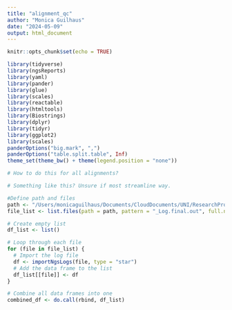 ```yaml
---
title: "alignment_qc"
author: "Monica Guilhaus"
date: "2024-05-09"
output: html_document
---
```


```r
knitr::opts_chunk$set(echo = TRUE)
```
```r
library(tidyverse)
library(ngsReports)
library(yaml)
library(pander)
library(glue)
library(scales)
library(reactable)
library(htmltools)
library(Biostrings)
library(dplyr)
library(tidyr)
library(ggplot2)
library(scales)
panderOptions("big.mark", ",")
panderOptions("table.split.table", Inf)
theme_set(theme_bw() + theme(legend.position = "none"))
```

```r
# How to do this for all alignments?

# Something like this? Unsure if most streamline way. 

#Define path and files
path <- "/Users/monicaguilhaus/Documents/CloudDocuments/UNI/ResearchProject/star_t2d/output/star"
file_list <- list.files(path = path, pattern = "_Log.final.out", full.names = TRUE)

# Create empty list
df_list <- list()

# Loop through each file
for (file in file_list) {
  # Import the log file
  df <- importNgsLogs(file, type = "star")
  # Add the data frame to the list
  df_list[[file]] <- df
}

# Combine all data frames into one
combined_df <- do.call(rbind, df_list) 

# Remove unnecsary features
rownames(combined_df) <- NULL
combined_df$Filename <- gsub("_Log.final.out", "", combined_df$Filename)

# Renmae column to mathc other data
combined_df <- combined_df %>% 
  rename(Sample = Filename)

```
```r
#quick look at unique maps for all samples
plotAlignmentSummary(file_list, type = "star") + theme(axis.text.y = element_blank())

```
```r
# Lets make this look better

combined_df <- combined_df %>%
  left_join(linear_metadata[, c("Sample", "group")], by = "Sample")


# Select only the relevant columns
selected_df <- combined_df %>%
  select(Sample, Number_Of_Reads_Mapped_To_Too_Many_Loci, 
         Number_Of_Reads_Mapped_To_Multiple_Loci, 
         Uniquely_Mapped_Reads_Number, 
         Number_Of_Reads_Unmapped_Other, group)

write_csv(selected_df, file = "linear_mapstats.csv")

# Reshape the data from wide to long format
long_df <- selected_df %>%
  pivot_longer(
    cols = c("Number_Of_Reads_Mapped_To_Too_Many_Loci", 
             "Number_Of_Reads_Mapped_To_Multiple_Loci", 
             "Uniquely_Mapped_Reads_Number", 
             "Number_Of_Reads_Unmapped_Other"),
    names_to = "Type",
    values_to = "Count"
  )
leg <- c( "Mapped - Multiple Loci", "Mapped - Too Many Loci", "Unmapped Other",
          "Uniquely Mapped"
          )


# Create a new column to label samples with the group number
long_df <- long_df %>%
  mutate(SampleLabel = as.factor(group))

colours2 <- c("orange", "darkorange3", "aquamarine3", "deepskyblue4")

# Create a stacked bar plot
ggplot(long_df, aes(x = Count, y = Sample, fill = Type)) +
  geom_bar(stat = "identity") +
  labs(x = "Total Reads", y = "Samples", fill = "Type") + 
  theme(axis.text.y = element_blank(), legend.position = "bottom") +
  scale_fill_manual(labels = leg, values = colours2, name = NULL) + 
  scale_x_continuous(labels = scales::comma, expand = expansion(c(0, 0.05)))

ggplot(long_df, aes(x = Count, y = Sample, fill = Type)) +
  geom_bar(stat = "identity") +
  labs(x = "Total Reads", y = "Samples", fill = "Type") + 
  theme(legend.position = "bottom") +
  scale_fill_manual(labels = leg, values = colours2, name = NULL) + 
  scale_x_continuous(labels = scales::comma, expand = expansion(c(0, 0.05)))


  
```
```r
combined_df$Sample[combined_df$Uniquely_Mapped_Reads < 10000000]

# Create a new data frame with 'Sample' and the required columns
map_df <- data.frame(
  Sample = combined_df$Sample,
  Number_Of_Reads_Mapped_To_Too_Many_Loci = combined_df$Number_Of_Reads_Mapped_To_Too_Many_Loci,
  Number_Of_Reads_Mapped_To_Multiple_Loci = combined_df$Number_Of_Reads_Mapped_To_Multiple_Loci,
  Uniquely_Mapped_Reads_Number = combined_df$Uniquely_Mapped_Reads_Number
)

# Create a new column for the total mapped reads
map_df$Total_Mapped <- rowSums(map_df[, c("Number_Of_Reads_Mapped_To_Too_Many_Loci",
                                          "Number_Of_Reads_Mapped_To_Multiple_Loci",
                                          "Uniquely_Mapped_Reads_Number")])

# Calculate mean, median, and standard deviation of reads after trimming
mean_reads_align <- mean(map_df$Total_Mapped)
median_reads_align <- median(map_df$Total_Mapped)
sd_reads_align <- sd(map_df$Total_Mapped)
min_reads_align <- min(map_df$Total_Mapped)
max_reads_align <- max(map_df$Total_Mapped)

# Create a summary table
summary_table_totalaln <- tibble(
  Statistic = c("Mean", "Median", "Standard Deviation", "Minimum", "Maximum"),
  Value = c(mean_reads_align, median_reads_align, sd_reads_align, min_reads_align, max_reads_align)
)

mean_reads_align <- mean(map_df$Uniquely_Mapped_Reads_Number)
median_reads_align <- median(map_df$Uniquely_Mapped_Reads_Number)
sd_reads_align <- sd(map_df$Uniquely_Mapped_Reads_Number)
min_reads_align <- min(map_df$Uniquely_Mapped_Reads_Number)
max_reads_align <- max(map_df$Uniquely_Mapped_Reads_Number)

# Create a summary table
summary_table_uniqaln <- tibble(
  Statistic = c("Mean", "Median", "Standard Deviation", "Minimum", "Maximum"),
  Value = c(mean_reads_align, median_reads_align, sd_reads_align, min_reads_align, max_reads_align)
)

```

```r
# # Library size vs mapping totals 
# map_df$lib.size <- LdgeList_Filtered$samples$lib.size
# 
# broom::tidy(lin_pca) %>% 
#   dplyr::rename(sample = row) %>% 
#   dplyr::filter(PC %in% 1:10) %>% 
#   pivot_wider(names_from = "PC", values_from = "value", names_prefix = "PC") %>% 
#   left_join(rownames_to_column(dge_subset$samples, "sample")) %>% # This data.frame probably has library sizes, disease status etc...
#   dplyr::select(
#     PC1, PC2, PC3, group, lib.size
#   ) %>% 
```
```r
# subset for sample_names
# Subset combined_df to include only samples in sample_names
alnsubset_df <- subset(combined_df, Sample %in% sample_names)

input_reads_df <- alnsubset_df %>% 
  select(Sample, Number_Of_Input_Reads)

# Remove columns that need to be excluded before pivoting
cols_to_keep <- setdiff(names(alnsubset_df), c("Started_Job_On", "Started_Mapping_On", "Finished_On", "Mapping_Duration"))
df_filtered <- alnsubset_df[, cols_to_keep]

df_long <- df_filtered %>%
  pivot_longer(cols = -Sample,    # Columns to pivot (excluding 'Sample')
               names_to = "Metric",  # New column for metric names
               values_to = "Value") 

# Pivot wider to transform into desired format
df_wide <- df_long %>%
  pivot_wider(names_from = Sample, values_from = Value)

print(df_wide)
```


